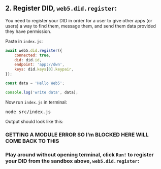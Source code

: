 ## 2. Register DID, `web5.did.register`:

You need to register your DID in order for a user to give other apps (or users) a way to find them, message them, and send them data provided they have permission.

Paste in `index.js`:
```js
await web5.did.register({
    connected: true,
    did: did.id,
    endpoint: 'app://dwn',
    keys: did.keys[0].keypair,
});

const data = 'Hello Web5';

console.log('write data', data);
```

Now run `index.js` in terminal:
<pre>node src/index.js</pre>

Output should look like this:
### GETTING A MODULE ERROR SO I'm BLOCKED HERE WILL COME BACK TO THIS

### Play around without opening terminal, click `Run!` to register your DID from the sandbox above, `web5.did.register`: